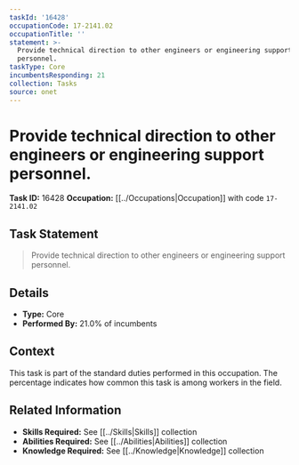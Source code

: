 ```yaml
---
taskId: '16428'
occupationCode: 17-2141.02
occupationTitle: ''
statement: >-
  Provide technical direction to other engineers or engineering support
  personnel.
taskType: Core
incumbentsResponding: 21
collection: Tasks
source: onet
---
```

# Provide technical direction to other engineers or engineering support personnel.

**Task ID:** 16428
**Occupation:** [[../Occupations|Occupation]] with code `17-2141.02`

## Task Statement

> Provide technical direction to other engineers or engineering support personnel.

## Details

- **Type:** Core
- **Performed By:** 21.0% of incumbents

## Context

This task is part of the standard duties performed in this occupation. The percentage indicates how common this task is among workers in the field.

## Related Information

- **Skills Required:** See [[../Skills|Skills]] collection
- **Abilities Required:** See [[../Abilities|Abilities]] collection
- **Knowledge Required:** See [[../Knowledge|Knowledge]] collection
